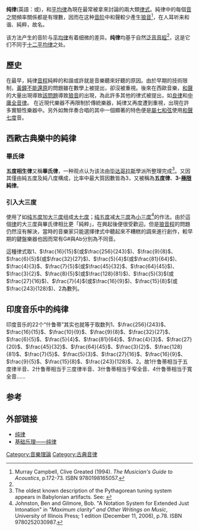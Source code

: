 '''纯律'''(英語：{{Lang|en|''Just Intonation''}}或{{Lang|en|''Justoni''}})，和[[平均律|平均律]]為現在最常被拿來討論的兩大類[[樂律|律式]]。純律中的每個[[音程|音]]之間頻率關係都是有理數，因而在这种[[音阶|音阶]]中和聲較少產生[[狼音|狼音]]<ref name="C&G">Murray Campbell, Clive Greated (1994). ''The Musician's Guide to Acoustics'', p.172-73. ISBN 9780198165057.</ref>，在人耳听来和谐、純粹，故名。

该方法产生的音阶与[[平均律|平均律]]有着细微的差异。'''纯律'''均基于自然[[泛音|泛音]][[音程|音程]]<ref name="C&G" />，这是它们不同于[[十二平均律|十二平均律]]之处。

==歷史==
在最早，純律[[音程|音程]]純粹的和諧或許就是音樂聽來好聽的原因。由於早期的技術限制，[[黃鐘不能還原|黃鐘不能還原]]的問題雖在數學上被提出，卻沒被重視。後來在西歐音樂，[[和聲|和聲]]的大量出現導致[[黃鐘不能還原|該問題]]導致[[狼音|狼音]]的出現，為此許多其他的律式被提出，如[[良律|良律]]和[[中庸全音律|中庸全音律]]。
在近現代樂器不再限制於傳統樂器，純律又再度遭到重視，出現在許多實驗性樂器中。另外如無伴奏合唱的{{link-en|理髮師四重唱|barbershop quartet}}其中一個顯著的特色便是[[屬七和弦|屬七和弦]]使用[[和聲七度|和聲七度]]音。

==西歐古典樂中的純律==

=== 畢氏律 ===
{{Main|五度相生律}}
'''五度相生律'''又稱'''畢氏律'''，一种观点认为该法由[[毕达哥拉斯|毕达哥拉斯]]學派所整理完成<ref>The oldest known description of the Pythagorean tuning system appears in Babylonian artifacts. See: {{cite journal|author=West, M.L. |title=The Babylonian Musical Notation and the Hurrian Melodic Texts |url=https://archive.org/details/sim_music-letters_1994-05_75_2/page/161 |journal=Music & Letters |volume=75 |issue=2 |date=May 1994 |pages=161–179 |jstor=737674 |doi=10.1093/ml/75.2.161}}</ref>。又因其僅由純五度及純八度構成，比率中最大質因數皆為3，又被稱為'''五度律'''、'''3-[[和聲限度|極限]]純律'''。

=== 引入大三度 ===
使用了如[[纯五度|纯五度]]加[[大三度|大三度]]组成[[大七度|大七度]]；[[纯五度|纯五度]]减[[大三度|大三度]]為[[小三度|小三度]]<ref name="J&G">Johnston, Ben and Gilmore, Bob. "A Notation System for Extended Just Intonation"  in ''"Maximum clarity" and Other Writings on Music'', University of Illinois Press; 1 edition (December 11, 2006), p.78. ISBN 9780252030987.</ref>的作法。由於這個[[樂律|律]]的大三度與畢氏律相比更「純粹」，在興起後便很受歡迎。但是[[狼音程|狼音程]]的問題仍然沒有解決，當時的音樂家只能選擇律式中聽起來不糟糕的調來進行創作，較早期的鍵盤樂器也因而常有G#與Ab分別為不同音。

這種律式取1、<math>\frac{16}{15}</math>(或<math>\frac{256}{243}</math>)、<math>\frac{9}{8}</math>、<math>\frac{6}{5}</math>(或<math>\frac{32}{27}</math>)、<math>\frac{5}{4}</math>(或<math>\frac{81}{64}</math>)、<math>\frac{4}{3}</math>、<math>\frac{7}{5}</math>(或<math>\frac{45}{32}</math>、<math>\frac{64}{45}</math>)、<math>\frac{3}{2}</math>、<math>\frac{8}{5}</math>(或<math>\frac{128}{81}</math>)、<math>\frac{5}{3}</math>(或<math>\frac{27}{16}</math>)、<math>\frac{7}{4}</math>(或<math>\frac{16}{9}</math>)、<math>\frac{15}{8}</math>(或<math>\frac{243}{128}</math>)、2為數列。

==印度音乐中的纯律==
印度音乐的22个“什鲁蒂”其实也就等于取数列1、<math>\frac{256}{243}</math>、<math>\frac{16}{15}</math>、<math>\frac{10}{9}</math>、<math>\frac{9}{8}</math>、<math>\frac{32}{27}</math>、<math>\frac{6}{5}</math>、<math>\frac{5}{4}</math>、<math>\frac{81}{64}</math>、<math>\frac{4}{3}</math>、<math>\frac{27}{20}</math>、<math>\frac{45}{32}</math>、<math>\frac{64}{45}</math>、<math>\frac{3}{2}</math>、<math>\frac{128}{81}</math>、<math>\frac{7}{5}</math>、<math>\frac{5}{3}</math>、<math>\frac{27}{16}</math>、<math>\frac{16}{9}</math>、<math>\frac{9}{5}</math>、<math>\frac{15}{8}</math>、<math>\frac{243}{128}</math>、2。故1什鲁蒂相当于五度律半音、2什鲁蒂相当于三度律半音、3什鲁蒂相当于窄全音、4什鲁蒂相当于寬全音……

==参考==
{{reflist}}

==外部链接==
*[https://web.archive.org/web/20130321063638/http://www.chinamedley.com/hanyuan/lvxue/lvxue_jianjie_2.shtml 纯律]
*[https://web.archive.org/web/20111228063722/http://www.dj2588.com/Article1/lilun/2005-09-19/496.html 基础乐理——纯律]

{{Authority control}}
[[Category:音樂理論|Category:音樂理論]]
[[Category:古典音律|Category:古典音律]]